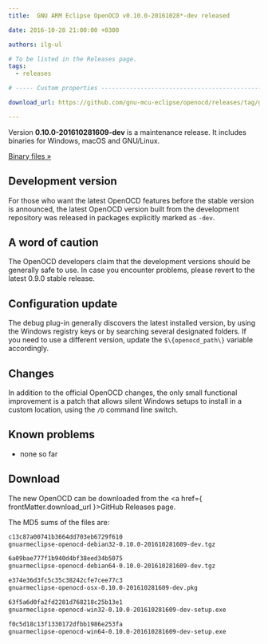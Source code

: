 ```yaml
---
title:  GNU ARM Eclipse OpenOCD v0.10.0-20161028*-dev released

date: 2016-10-28 21:00:00 +0300

authors: ilg-ul

# To be listed in the Releases page.
tags:
  - releases

# ----- Custom properties -----------------------------------------------------

download_url: https://github.com/gnu-mcu-eclipse/openocd/releases/tag/gae-0.10.0-20161028/

---
```


Version **0.10.0-201610281609-dev** is a maintenance release. It includes binaries for Windows, macOS and GNU/Linux.

<!-- truncate -->

<p><a href={ frontMatter.download_url }>Binary files »</a></p>

## Development version

For those who want the latest OpenOCD features before the stable version is announced, the latest OpenOCD version built from the development repository was released in packages explicitly marked as `-dev`.

## A word of caution

The OpenOCD developers claim that the development versions should be generally safe to use. In case you encounter problems, please revert to the latest 0.9.0 stable release.

## Configuration update

The debug plug-in generally discovers the latest installed version, by using the Windows registry keys or by searching several designated folders. If you need to use a different version, update the `$\{openocd_path\}` variable accordingly.

## Changes

In addition to the official OpenOCD changes, the only small functional improvement is a patch that allows silent Windows setups to install in a custom location, using the `/D` command line switch.

## Known problems

* none so far

## Download

The new OpenOCD can be downloaded from the <a href={ frontMatter.download_url }>GitHub Releases</a> page.

The MD5 sums of the files are:

```txt
c13c87a00741b3664dd703eb6729f610
gnuarmeclipse-openocd-debian32-0.10.0-201610281609-dev.tgz

6a09bae777f1b940d4bf38eed34b5075
gnuarmeclipse-openocd-debian64-0.10.0-201610281609-dev.tgz

e374e36d3fc5c35c38242cfe7cee77c3
gnuarmeclipse-openocd-osx-0.10.0-201610281609-dev.pkg

63f5a6d0fa2fd2281d768218c25b13e1
gnuarmeclipse-openocd-win32-0.10.0-201610281609-dev-setup.exe

f0c5d18c13f1330172dfbb1986e253fa
gnuarmeclipse-openocd-win64-0.10.0-201610281609-dev-setup.exe
```
